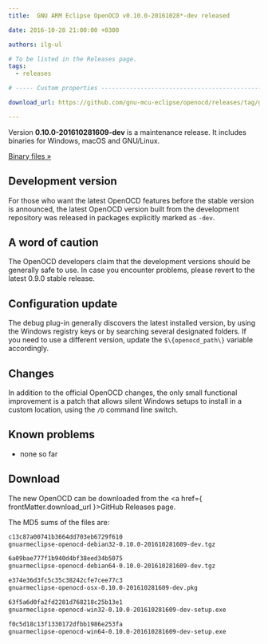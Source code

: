 ```yaml
---
title:  GNU ARM Eclipse OpenOCD v0.10.0-20161028*-dev released

date: 2016-10-28 21:00:00 +0300

authors: ilg-ul

# To be listed in the Releases page.
tags:
  - releases

# ----- Custom properties -----------------------------------------------------

download_url: https://github.com/gnu-mcu-eclipse/openocd/releases/tag/gae-0.10.0-20161028/

---
```


Version **0.10.0-201610281609-dev** is a maintenance release. It includes binaries for Windows, macOS and GNU/Linux.

<!-- truncate -->

<p><a href={ frontMatter.download_url }>Binary files »</a></p>

## Development version

For those who want the latest OpenOCD features before the stable version is announced, the latest OpenOCD version built from the development repository was released in packages explicitly marked as `-dev`.

## A word of caution

The OpenOCD developers claim that the development versions should be generally safe to use. In case you encounter problems, please revert to the latest 0.9.0 stable release.

## Configuration update

The debug plug-in generally discovers the latest installed version, by using the Windows registry keys or by searching several designated folders. If you need to use a different version, update the `$\{openocd_path\}` variable accordingly.

## Changes

In addition to the official OpenOCD changes, the only small functional improvement is a patch that allows silent Windows setups to install in a custom location, using the `/D` command line switch.

## Known problems

* none so far

## Download

The new OpenOCD can be downloaded from the <a href={ frontMatter.download_url }>GitHub Releases</a> page.

The MD5 sums of the files are:

```txt
c13c87a00741b3664dd703eb6729f610
gnuarmeclipse-openocd-debian32-0.10.0-201610281609-dev.tgz

6a09bae777f1b940d4bf38eed34b5075
gnuarmeclipse-openocd-debian64-0.10.0-201610281609-dev.tgz

e374e36d3fc5c35c38242cfe7cee77c3
gnuarmeclipse-openocd-osx-0.10.0-201610281609-dev.pkg

63f5a6d0fa2fd2281d768218c25b13e1
gnuarmeclipse-openocd-win32-0.10.0-201610281609-dev-setup.exe

f0c5d18c13f1330172dfbb1986e253fa
gnuarmeclipse-openocd-win64-0.10.0-201610281609-dev-setup.exe
```
